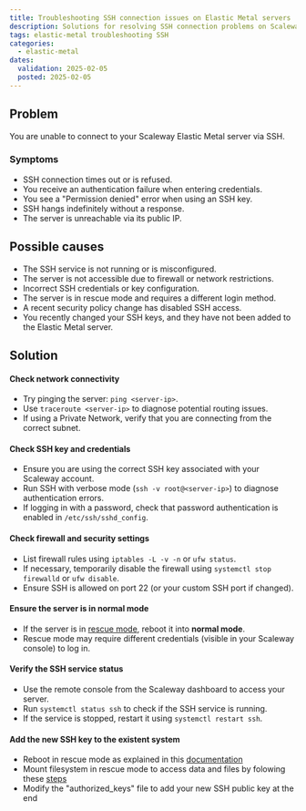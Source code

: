 ```yaml
---
title: Troubleshooting SSH connection issues on Elastic Metal servers
description: Solutions for resolving SSH connection problems on Scaleway Elastic Metal servers.
tags: elastic-metal troubleshooting SSH
categories:
  - elastic-metal
dates:
  validation: 2025-02-05
  posted: 2025-02-05
---
```


## Problem
You are unable to connect to your Scaleway Elastic Metal server via SSH.

### Symptoms
- SSH connection times out or is refused.
- You receive an authentication failure when entering credentials.
- You see a "Permission denied" error when using an SSH key.
- SSH hangs indefinitely without a response.
- The server is unreachable via its public IP.

## Possible causes
- The SSH service is not running or is misconfigured.
- The server is not accessible due to firewall or network restrictions.
- Incorrect SSH credentials or key configuration.
- The server is in rescue mode and requires a different login method.
- A recent security policy change has disabled SSH access.
- You recently changed your SSH keys, and they have not been added to the Elastic Metal server.

## Solution

#### Check network connectivity
- Try pinging the server: `ping <server-ip>`.
- Use `traceroute <server-ip>` to diagnose potential routing issues.
- If using a Private Network, verify that you are connecting from the correct subnet.

#### Check SSH key and credentials
- Ensure you are using the correct SSH key associated with your Scaleway account.
- Run SSH with verbose mode (`ssh -v root@<server-ip>`) to diagnose authentication errors.
- If logging in with a password, check that password authentication is enabled in `/etc/ssh/sshd_config`.

#### Check firewall and security settings
- List firewall rules using `iptables -L -v -n` or `ufw status`.
- If necessary, temporarily disable the firewall using `systemctl stop firewalld` or `ufw disable`.
- Ensure SSH is allowed on port 22 (or your custom SSH port if changed).

#### Ensure the server is in normal mode
- If the server is in [rescue mode](/elastic-metal/how-to/use-rescue-mode/), reboot it into **normal mode**.
- Rescue mode may require different credentials (visible in your Scaleway console) to log in.

#### Verify the SSH service status
- Use the remote console from the Scaleway dashboard to access your server.
- Run `systemctl status ssh` to check if the SSH service is running.
- If the service is stopped, restart it using `systemctl restart ssh`.

#### Add the new SSH key to the existent system
- Reboot in rescue mode as explained in this [documentation](/elastic-metal/how-to/use-rescue-mode/)
- Mount filesystem in rescue mode to access data and files by folowing these [steps](/elastic-metal/troubleshooting/troubleshoot-rescue-your-data/##mounting-partitions)
- Modify the "authorized_keys" file to add your new SSH public key at the end

